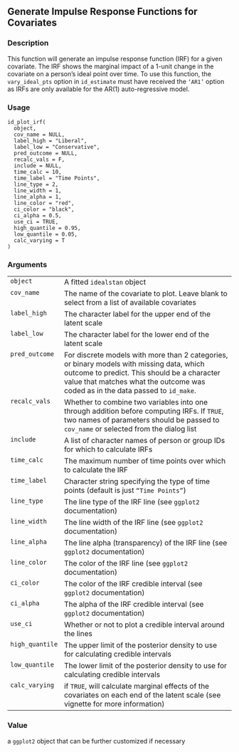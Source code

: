 
## Generate Impulse Response Functions for Covariates {.unnumbered}


### Description

This function will generate an impulse response function (IRF)
for a given covariate. The IRF shows the marginal impact of a 1-unit
change in the covariate on a person's ideal point over time. To use 
this function, the <code>vary_ideal_pts</code> option in 
<code>id_estimate</code> must have received the <code>'AR1'</code> option
as IRFs are only available for the AR(1) auto-regressive model.



### Usage

<pre><code class='language-R'>id_plot_irf(
  object,
  cov_name = NULL,
  label_high = "Liberal",
  label_low = "Conservative",
  pred_outcome = NULL,
  recalc_vals = F,
  include = NULL,
  time_calc = 10,
  time_label = "Time Points",
  line_type = 2,
  line_width = 1,
  line_alpha = 1,
  line_color = "red",
  ci_color = "black",
  ci_alpha = 0.5,
  use_ci = TRUE,
  high_quantile = 0.95,
  low_quantile = 0.05,
  calc_varying = T
)
</code></pre>


### Arguments

<table>
<tr><td style = "white-space: nowrap; font-family: monospace; vertical-align: top"><code id="object">object</code></td>
<td>
A fitted <code>idealstan</code> object
</td></tr>
<tr><td style = "white-space: nowrap; font-family: monospace; vertical-align: top"><code id="cov_name">cov_name</code></td>
<td>
The name of the covariate to plot. Leave blank to select 
from a list of available covariates
</td></tr>
<tr><td style = "white-space: nowrap; font-family: monospace; vertical-align: top"><code id="label_high">label_high</code></td>
<td>
The character label for the upper end of the latent scale
</td></tr>
<tr><td style = "white-space: nowrap; font-family: monospace; vertical-align: top"><code id="label_low">label_low</code></td>
<td>
The character label for the lower end of the latent scale
</td></tr>
<tr><td style = "white-space: nowrap; font-family: monospace; vertical-align: top"><code id="pred_outcome">pred_outcome</code></td>
<td>
For discrete models with more than 2 categories, 
or binary models with missing data, which outcome to predict. This should 
be a character value that matches what the outcome was coded as in the data
passed to <code>id_make</code>.
</td></tr>
<tr><td style = "white-space: nowrap; font-family: monospace; vertical-align: top"><code id="recalc_vals">recalc_vals</code></td>
<td>
Whether to combine two variables into one through addition before
computing IRFs. If <code>TRUE</code>, two names of parameters should be passed to 
<code>cov_name</code> or selected from the dialog list
</td></tr>
<tr><td style = "white-space: nowrap; font-family: monospace; vertical-align: top"><code id="include">include</code></td>
<td>
A list of character names of person or group IDs for which to
calculate IRFs
</td></tr>
<tr><td style = "white-space: nowrap; font-family: monospace; vertical-align: top"><code id="time_calc">time_calc</code></td>
<td>
The maximum number of time points over which to calculate the
IRF
</td></tr>
<tr><td style = "white-space: nowrap; font-family: monospace; vertical-align: top"><code id="time_label">time_label</code></td>
<td>
Character string specifying the type of time points (default is just
<code>"Time Points"</code>)
</td></tr>
<tr><td style = "white-space: nowrap; font-family: monospace; vertical-align: top"><code id="line_type">line_type</code></td>
<td>
The line type of the IRF line (see <code>ggplot2</code> documentation)
</td></tr>
<tr><td style = "white-space: nowrap; font-family: monospace; vertical-align: top"><code id="line_width">line_width</code></td>
<td>
The line width of the IRF line (see <code>ggplot2</code> documentation)
</td></tr>
<tr><td style = "white-space: nowrap; font-family: monospace; vertical-align: top"><code id="line_alpha">line_alpha</code></td>
<td>
The line alpha (transparency) of the IRF line (see <code>ggplot2</code> documentation)
</td></tr>
<tr><td style = "white-space: nowrap; font-family: monospace; vertical-align: top"><code id="line_color">line_color</code></td>
<td>
The color of the IRF line (see <code>ggplot2</code> documentation)
</td></tr>
<tr><td style = "white-space: nowrap; font-family: monospace; vertical-align: top"><code id="ci_color">ci_color</code></td>
<td>
The color of the IRF credible interval (see <code>ggplot2</code> documentation)
</td></tr>
<tr><td style = "white-space: nowrap; font-family: monospace; vertical-align: top"><code id="ci_alpha">ci_alpha</code></td>
<td>
The alpha of the IRF credible interval (see <code>ggplot2</code> documentation)
</td></tr>
<tr><td style = "white-space: nowrap; font-family: monospace; vertical-align: top"><code id="use_ci">use_ci</code></td>
<td>
Whether or not to plot a credible interval around the lines
</td></tr>
<tr><td style = "white-space: nowrap; font-family: monospace; vertical-align: top"><code id="high_quantile">high_quantile</code></td>
<td>
The upper limit of the posterior density to use for 
calculating credible intervals
</td></tr>
<tr><td style = "white-space: nowrap; font-family: monospace; vertical-align: top"><code id="low_quantile">low_quantile</code></td>
<td>
The lower limit of the posterior density to use for
calculating credible intervals
</td></tr>
<tr><td style = "white-space: nowrap; font-family: monospace; vertical-align: top"><code id="calc_varying">calc_varying</code></td>
<td>
if <code>TRUE</code>, will calculate marginal effects of the
covariates on each end of the latent scale (see vignette for more information)
</td></tr>
</table>


### Value

a <code>ggplot2</code> object that can be further customized if necessary


